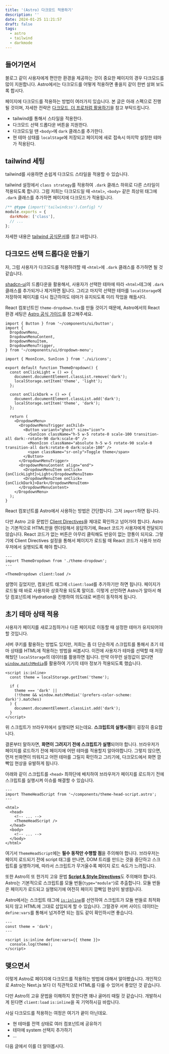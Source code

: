 ```yaml
---
title: '(Astro) 다크모드 적용하기'
description: ''
date: 2024-01-25 11:21:57
draft: false
tags:
  - astro
  - tailwind
  - darkmode
---
```


## 들어가면서

블로그 같이 사용자에게 편안한 환경을 제공하는 것이 중요한 페이지의 경우 다크모드를 많이 지원합니다. Astro에서는 다크모드를 어떻게 적용하면 좋을지 같이 한번 살펴 보도록 합시다.

페이지에 다크모드를 적용하는 방법이 여러가지 있습니다.
본 글은 아래 스펙으로 진행될 것이며, 자세한 전략은 [다크모드, 더 프로처럼 활용하기](https://bepyan.github.io/blog/2023/darkmode)을 참고 부탁드립니다.

- tailwind를 통해서 스타일을 적용한다.
- 다크모드 선택 드롭다운 버튼을 지원한다.
- 다크모드일 땐 `<body>`에 `dark` 클래스를 추가한다.
- 현 테마 상태를 `localStage`에 저장되고 페이지에 새로 접속시 마지막 설정한 테마가 적용된다.

## tailwind 세팅

tailwind를 사용하면 손쉽게 다크모드 스타일을 적용할 수 있습니다.

tailwind 설정에서 `class strategy`를 적용하여 `.dark` 클래스 하위로 다른 스타일이 적용되도록 합니다. 그럼 저희는 다크모드일 때 `<html>`, `<body>` 같은 최상위 태그에 `.dark` 클래스를 추가하면 페이지에 다크모드가 적용됩니다.

```js {3} title="tailwind.config.cjs"
/** @type {import('tailwindcss').Config} */
module.exports = {
  darkMode: ['class'],
  // ...
};
```

자세한 내용은 [tailwind 공식문서](https://tailwindcss.com/docs/dark-mode#toggling-dark-mode-manually)를 참고 바랍니다.

## 다크모드 선택 드롭다운 만들기

자, 그럼 사용자가 다크모드를 적용하려할 때 `<html>`에 `.dark` 클래스를 추가하면 될 것 같습니다.

[shadcn-ui](https://ui.shadcn.com/)의 드롭다운을 활용해서, 사용자가 선택한 테마에 따라 `<html>`테그에 `.dark` 클래스를 추가되거나 제거하면 됩니다. 그리고 마지막 선택한 테마를 `localStorage`에 저장하여 페이지를 다시 접근하여도 테마가 유지되도록 미리 작업을 해둡시다.

React 컴포넌트인 `theme-dropdown.tsx`를 만들 것이기 때문에, Astro에서의 React 환경 세팅은 [Astro 공식 가이드](https://docs.astro.build/en/guides/integrations-guide/react)를 참고해주세요.

```tsx title="components/theme-dropdown.tsx" {13,14,18,19}
import { Button } from '~/components/ui/button';
import {
  DropdownMenu,
  DropdownMenuContent,
  DropdownMenuItem,
  DropdownMenuTrigger,
} from '~/components/ui/dropdown-menu';

import { MoonIcon, SunIcon } from './ui/icons';

export default function ThemeDropdown() {
  const onClickLight = () => {
    document.documentElement.classList.remove('dark');
    localStorage.setItem('theme', 'light');
  };

  const onClickDark = () => {
    document.documentElement.classList.add('dark');
    localStorage.setItem('theme', 'dark');
  };

  return (
    <DropdownMenu>
      <DropdownMenuTrigger asChild>
        <Button variant="ghost" size="icon">
          <SunIcon className="h-5 w-5 rotate-0 scale-100 transition-all dark:-rotate-90 dark:scale-0" />
          <MoonIcon className="absolute h-5 w-5 rotate-90 scale-0 transition-all dark:rotate-0 dark:scale-100" />
          <span className="sr-only">Toggle theme</span>
        </Button>
      </DropdownMenuTrigger>
      <DropdownMenuContent align="end">
        <DropdownMenuItem onClick={onClickLight}>Light</DropdownMenuItem>
        <DropdownMenuItem onClick={onClickDark}>Dark</DropdownMenuItem>
      </DropdownMenuContent>
    </DropdownMenu>
  );
}
```

React 컴포넌트를 Astro에서 사용하는 방법은 간단합니다.
그저 `import`하면 됩니다.

다만 Astro 고유 문법인 [Client Directives](https://docs.astro.build/en/reference/directives-reference/#client-directives)을 제대로 확인하고 넘어가야 합니다. Astro는 기본적으로 HTML만을 렌더링해서 응답하기에, React 코드가 사용자에게 전달되지 않습니다. React 코드가 없는 버튼은 아무리 클릭해도 반응이 없는 깡통이 되지요. 그렇기에 Client Directives 설정을 통해서 페이지가 로드될 때 React 코드가 사용자 브라우저에서 실행되도록 해야 합니다.

```astro /client:load/#v
---
import ThemeDropdown from './theme-dropdown';
---

<ThemeDropdown client:load />
```

설명이 길었지만, 컴포넌트 태그에 `client:load`를 추가하기만 하면 됩니다. 페이지가 로드될 때 바로 사용자와 상호작용 되도록 말이죠. 이렇게 선언하면 Astro가 알아서 해당 컴포넌트에 Hydration을 진행하여 의도대로 버튼이 동작하게 됩니다.

## 초기 테마 상태 적용

사용자가 페이지를 새로고침하거나 다른 페이지로 이동할 때 설정한 테마가 유지되어야 할 것입니다.

서버 쿠키를 활용하는 방법도 있지만, 저희는 좀 더 단순하게 스크립트를 통해서 초기 테마 상태를 HTML에 적용하는 방법을 써봅시다. 이전에 사용자가 테마를 선택할 때 저장해뒀던 `localStorage`의 데이터를 활용하면 됩니다. 만약 아무런 설정값이 없다면 [`window.matchMedia`](https://developer.mozilla.org/ko/docs/Web/API/Window/matchMedia)를 활용하여 기기의 테마 정보가 적용되도록 했습니다.

```astro title="theme-head-script.astro"
<script is:inline>
  const theme = localStorage.getItem('theme');

  if (
    theme === 'dark' ||
    (!theme && window.matchMedia('(prefers-color-scheme: dark)').matches)
  ) {
    document.documentElement.classList.add('dark');
  }
</script>
```

위 스크립트가 브라우저에서 실행되면 되는데요. **스크립트의 실행시점**이 굉장히 중요합니다.

결론부터 말하자면, **화면이 그려지기 전에 스크립트가 실행**되어야 합니다.
브라우저가 페이지를 로드하기 전에 페이지에 어떤 테마를 적용할지 알아야합니다. 그렇지 않으면, 먼저 빈화면이 띄워지고 어떤 테마를 그릴지 확인하고 그리기에, 다크모드에서 화면 깜빡임 현상을 유발하게 됩니다.

아래와 같이 스크립트를 `<head>` 최하단에 배치하여 브라우저가 페이지를 로드하기 전에 스크립트를 실행시켜 이슈를 해결할 수 있습니다.

```astro {8}
---
import ThemeHeadScript from '~/components/theme-head-script.astro';
---

<html>
  <head>
    <!-- ... -->
    <ThemeHeadScript />
  </head>
  <body>
    <!-- ... -->
  </body>
</html>
```

여기서 `ThemeHeadScript`에는 **필수 동작만 수행할 점**을 주의해야 합니다.
브라우저는 페이지 로드되기 전에 script 태그를 만나면, DOM 트리를 만드는 것을 중단하고 스크립트를 실행하기에, 따라서 스크립트가 무거울수록 페이지 로드 속도가 느려집니다.

또한 Astro의 또 한가지 고유 문법 [**Script & Style Directives**](https://docs.astro.build/en/reference/directives-reference/#script--style-directives)도 주의해야 합니다.
Astro는 기본적으로 스크립트를 모듈 번들(`type="module"`)로 추출합니다. 모듈 번들은 페이지가 로드되고 실행되기에 여전히 페이지 깜빡임 현상이 발생됩니다.

Astro에서는 스크립트 태그에 [`is:inline`](https://docs.astro.build/en/reference/directives-reference/#isinline)를 선언하여 스크립트가 모듈 번들로 최적화되지 않고 HTML에 그대로 삽입되게 할 수 있습니다. 그럴경우 서버 사이드 데이터는 `define:vars`를 통해서 넘겨주면 되는 점도 같이 확인하시면 좋습니다.

```astro title="theme-head-script.astro" /is:inline/#v
---
const theme = 'dark';
---

<script is:inline define:vars={{ theme }}>
  console.log(theme);
</script>
```

## 맺으면서

이렇게 Astro로 페이지에 다크모드를 적용하는 방법에 대해서 알아봤습니다.
개인적으로 Astro는 Next.js 보다 더 직관적으로 HTML를 다룰 수 있어서 좋았던 것 같습니다.

다만 Astro의 고유 문법을 이해하지 못한다면 꽤나 골머리 때릴 것 같습니다.
개발하시게 된다면 `client:load` `is:inline`을 꼭 기억하시길 바랍니다.

사실 다크모드를 적용하는 여정은 여기가 끝이 아닌데요.

- 현 테마를 전역 상태로 여러 컴포넌트에 공유하기
- 테마에 system 선택지 추가하기
- ...

다음 글에서 이를 더 알아봅시다.
